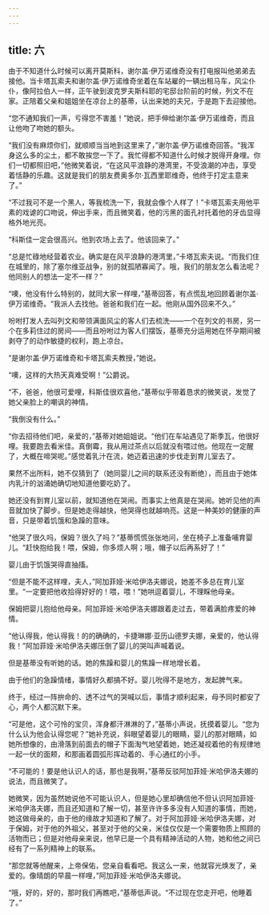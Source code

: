 ```yaml
---
---
---
```

title: 六
---



由于不知道什么时候可以离开莫斯科，谢尔盖·伊万诺维奇没有打电报叫他弟弟去接他。当卡塔瓦索夫和谢尔盖·伊万诺维奇坐着在车站雇的一辆出租马车，风尘仆仆，像阿拉伯人一样，正午驶到波克罗夫斯科耶的宅邸台阶前的时候，列文不在家。正陪着父亲和姐姐坐在凉台上的基蒂，认出来她的夫兄，于是跑下去迎接他。

“您不通知我们一声，亏得您不害羞！”她说，把手伸给谢尔盖·伊万诺维奇，而且让他吻了吻她的额头。

“我们没有麻烦你们，就顺顺当当地到这里来了，”谢尔盖·伊万诺维奇回答。“我浑身这么多的尘土，都不敢挨您一下了。我忙得都不知道什么时候才脱得开身哩。你们一切都照旧吧，”他微笑着说，“在这风平浪静的港湾里，不受浪潮的冲击，享受着恬静的乐趣。这就是我们的朋友费奥多尔·瓦西里耶维奇，他终于打定主意来了。”

“不过我可不是一个黑人，等我梳洗一下，我就会像个人样了！”卡塔瓦索夫用他平素的戏谑的口吻说，伸出手来，而且微笑着，他的污黑的面孔衬托着他的牙齿显得格外地光亮。

“科斯佳一定会很高兴。他到农场上去了。他该回来了。”

“总是忙碌地经营着农业。确实是在风平浪静的港湾里，”卡塔瓦索夫说。“而我们住在城里的，除了塞尔维亚战争，别的就孤陋寡闻了。哦，我们的朋友怎么看法呢？他同别人的想法一定不一样？”

“噢，他没有什么特别的，就同大家一样哩，”基蒂回答，有点慌乱地回顾着谢尔盖·伊万诺维奇。“我派人去找他。爸爸和我们在一起。他刚从国外回来不久。”

吩咐打发人去叫列文和带领满面风尘的客人们去梳洗——一个在列文的书房，另一个在多莉住过的房间——而且吩咐过为客人们摆饭，基蒂充分运用她在怀孕期间被剥夺了的动作敏捷的权利，跑上凉台。

“是谢尔盖·伊万诺维奇和卡塔瓦索夫教授，”她说。

“噢，这样的大热天真难受啊！”公爵说。

“不，爸爸，他很可爱哩，科斯佳很欢喜他，”基蒂似乎带着恳求的微笑说，发觉了她父亲脸上的嘲讽的神情。

“我倒没有什么。”

“你去招待他们吧，亲爱的，”基蒂对她姐姐说。“他们在车站遇见了斯季瓦，他很好哩。我要跑去看米佳。真倒霉，我从用过茶点以后就没有喂过他。他现在一定醒了，大概在啼哭呢。”感觉着乳汁在流，她迈着迅速的步伐走到育儿室去了。

果然不出所料，她不仅猜到了（她同婴儿之间的联系还没有断绝），而且由于她体内乳汁的汹涌她确切地知道他要吃奶了。

她还没有到育儿室以前，就知道他在哭闹。而事实上他真是在哭闹。她听见他的声音就加快了脚步。但是她走得越快，他哭得也就越响亮。这是一种美妙的健康的声音，只是带着饥饿和急躁的意味。

“他哭了很久吗，保姆？很久了吗？”基蒂慌慌张张地问，坐在椅子上准备哺育婴儿。“赶快抱给我！喂，保姆，你多烦人啊；哦，帽子以后再系好了！”

婴儿由于饥饿哭得直抽搐。

“但是不能不这样哩，夫人，”阿加菲娅·米哈伊洛夫娜说，她差不多总在育儿室里。“一定要把他收拾得好好的！喂，喂！”她哄逗着婴儿，不理睬他母亲。

保姆把婴儿抱给他母亲。阿加菲娅·米哈伊洛夫娜跟着走过去，带着满脸疼爱的神情。

“他认得我，他认得我！的的确确的，卡捷琳娜·亚历山德罗夫娜，亲爱的，他认得我！”阿加菲娅·米哈伊洛夫娜压倒了婴儿的哭叫声喊着说。

但是基蒂没有听她的话。她的焦躁和婴儿的焦躁一样地增长着。

由于他们的急躁情绪，事情好久都搞不好。婴儿吮得不是地方，发起脾气来。

终于，经过一阵拚命的、透不过气的哭喊以后，事情才顺利起来，母予同时都安了心，两个人都沉默下来。

“可是他，这个可怜的宝贝，浑身都汗淋淋的了，”基蒂小声说，抚摸着婴儿。“您为什么认为他会认得您呢？”她补充说，斜眼望着婴儿的眼睛，婴儿的那对眼睛，如她所想像的，由滑落到前面去的帽子下面淘气地望着她，她还凝视着他的有规律地一起一伏的面颊，和那画着圆弧形挥动着的、手心通红的小手。

“不可能的！要是他认识人的话，那也是我啊，”基蒂反驳阿加菲娅·米哈伊洛夫娜的说法，而且微笑了。

她微笑，因为虽然她说他不可能认识人，但是她心里却确信他不但认识阿加菲娅·米哈伊洛夫娜，而且还知道和了解一切，甚至许许多多没有人知道的事情，而她，她这做母亲的，由于他的缘故才知道和了解了。对于阿加菲娅·米哈伊洛夫娜，对于保姆，对于他的外祖父，甚至对于他的父亲，米佳仅仅是一个需要物质上照顾的活物而已；但是对他母亲来说，他早已是一个具有精神活动的人物，她和他之间已经有了一系列精神上的联系。

“那您就等他醒来，上帝保佑，您亲自看看吧。我这么一来，他就容光焕发了，亲爱的。像晴朗的早晨一样哩，”阿加菲娅·米哈伊洛夫娜说。

“哦，好的，好的，那时我们再瞧吧，”基蒂低声说。“不过现在您走开吧，他睡着了。”